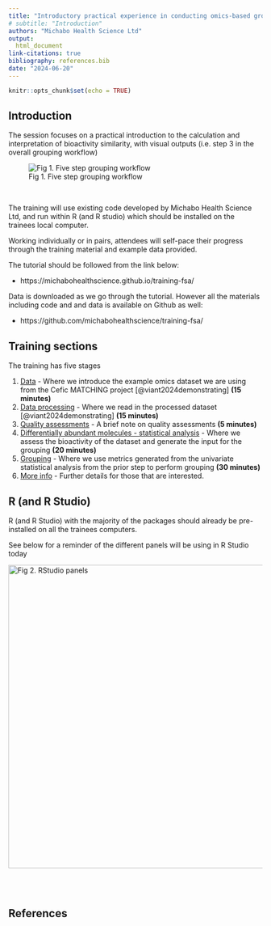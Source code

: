 ```yaml
---
title: "Introductory practical experience in conducting omics-based grouping"
# subtitle: "Introduction"
authors: "Michabo Health Science Ltd"
output: 
  html_document
link-citations: true
bibliography: references.bib
date: "2024-06-20"
---
```


```r
knitr::opts_chunk$set(echo = TRUE)
```

## Introduction

The session focuses on a practical introduction to the calculation and interpretation of bioactivity similarity, with visual outputs (i.e. step 3 in the overall grouping workflow)

![Fig 1. Five step grouping workflow](five_step_grouping_workflow.png)

&nbsp;

The training will use existing code developed by Michabo Health Science Ltd, and run within R (and R studio) which should be installed on the trainees local computer.

Working individually or in pairs, attendees will self-pace their progress through the training material and example data provided.


The tutorial should be followed from the link below:

- https://michabohealthscience.github.io/training-fsa/


Data is downloaded as we go through the tutorial. However all the materials including code and and data is available on Github as well:

- https://github.com/michabohealthscience/training-fsa/


## Training sections

The training has five stages

1. [Data](1_data.html) - Where we introduce the example omics dataset we are using from the Cefic MATCHING project [@viant2024demonstrating] **(15 minutes)**
2. [Data processing](2_data_processing.html) - Where we read in the processed dataset [@viant2024demonstrating] **(15 minutes)**
3. [Quality assessments](3_qa.html) - A brief note on quality assessments **(5 minutes)**
4. [Differentially abundant molecules - statistical analysis](4_stats.html) - Where we assess the bioactivity of the dataset and generate the input for the grouping **(20 minutes)**
5. [Grouping](5_grouping.html)  - Where we use metrics generated from the univariate statistical analysis from the prior step to perform grouping **(30 minutes)**
6. [More info](6_more_info.html) - Further details for those that are interested.



## R (and R Studio) 

R (and R Studio) with the majority of the packages should already be pre-installed on all the trainees computers. 

See below for a reminder of the different panels will be using in R Studio today

![Fig 2. RStudio panels](Rstudio.png){width=600px}
&nbsp;

&nbsp;


## References